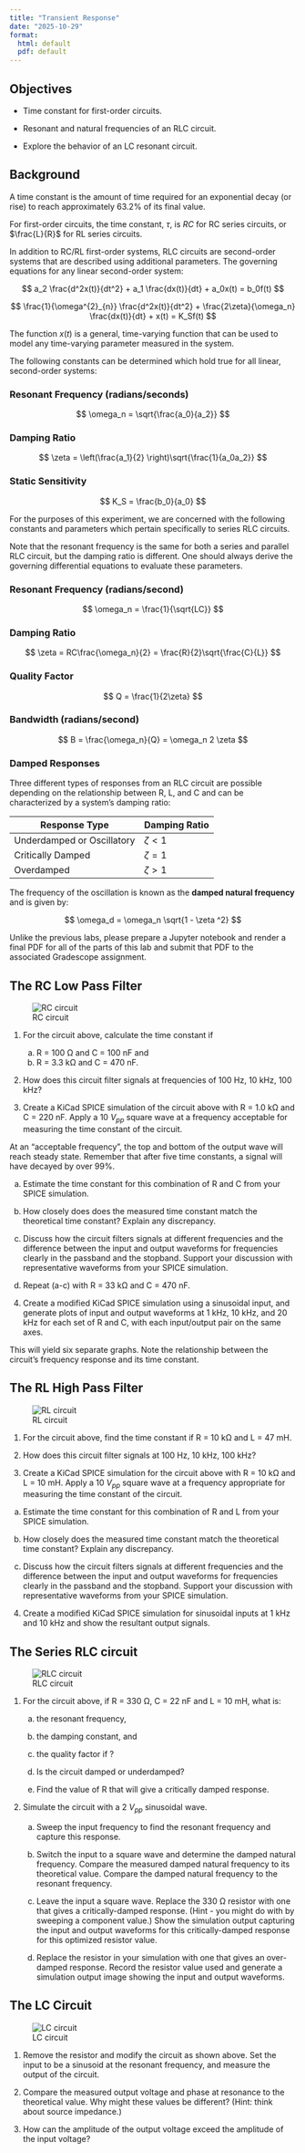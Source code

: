 ```yaml
---
title: "Transient Response"
date: "2025-10-29"
format:
  html: default
  pdf: default
---
```


## Objectives

- Time constant for first-order circuits.

- Resonant and natural frequencies of an RLC circuit.

- Explore the behavior of an LC resonant circuit.

## Background

A time constant is the amount of time required for an exponential decay (or
rise) to reach approximately 63.2% of its final value. 

For first-order circuits, the time constant, $\tau$, is $RC$ for RC series
circuits, or $\frac{L}{R}$ for RL series circuits.

In addition to RC/RL first-order systems, RLC circuits are second-order systems
that are described using additional parameters.  The governing equations for any
linear second-order system:

$$
a_2 \frac{d^2x(t)}{dt^2} + a_1 \frac{dx(t)}{dt} + a_0x(t) = b_0f(t)
$$

$$
\frac{1}{\omega^{2}_{n}} \frac{d^2x(t)}{dt^2} + \frac{2\zeta}{\omega_n} \frac{dx(t)}{dt} + x(t) = K_Sf(t)
$$

The function $x(t)$ is a general, time-varying function that can be used to
model any time-varying parameter measured in the system. 

The following constants can be determined which hold true for all linear,
second-order systems:

### Resonant Frequency (radians/seconds)

$$
\omega_n = \sqrt{\frac{a_0}{a_2}}
$$

### Damping Ratio

$$
\zeta = \left(\frac{a_1}{2} \right)\sqrt{\frac{1}{a_0a_2}}
$$

### Static Sensitivity

$$
K_S = \frac{b_0}{a_0}
$$

For the purposes of this experiment, we are concerned with the following
constants and parameters which pertain specifically to series RLC circuits.

::: callout-note
Note that the resonant frequency is the same for both a series and parallel RLC
circuit, but the damping ratio is different.  One should always derive the
governing differential equations to evaluate these parameters.
:::

### Resonant Frequency (radians/second)

$$
\omega_n = \frac{1}{\sqrt{LC}}
$$

### Damping Ratio

$$
\zeta = RC\frac{\omega_n}{2} = \frac{R}{2}\sqrt{\frac{C}{L}}
$$

### Quality Factor

$$
Q = \frac{1}{2\zeta}
$$

### Bandwidth (radians/second)

$$
B = \frac{\omega_n}{Q} = \omega_n 2 \zeta
$$

### Damped Responses

Three different types of responses from an RLC circuit are possible depending on
the relationship between R, L, and C and can be characterized by a system's
damping ratio:

| Response Type | Damping Ratio |
|--------------|---------------|
| Underdamped or Oscillatory | $\zeta < 1$ |
| Critically Damped | $\zeta = 1$ |
| Overdamped | $\zeta > 1$ |

The frequency of the oscillation is known as the **damped natural frequency**
and is given by:

$$
\omega_d = \omega_n \sqrt{1 - \zeta ^2}
$$

::: callout-note
Unlike the previous labs, please prepare a Jupyter notebook and render a final
PDF for all of the parts of this lab and submit that PDF to the associated
Gradescope assignment.
:::

## The RC Low Pass Filter

![RC circuit](images/transient_resp/RC.png){fig-align="center"}

1. For the circuit above, calculate the time constant if

   a. R = 100 Ω and C = 100 nF and
   b. R = 3.3 kΩ and C = 470 nF.
   
2. How does this circuit filter signals at frequencies of 100 Hz, 10 kHz, 100
kHz? 

3. Create a KiCad SPICE simulation of the circuit above with R = 1.0 kΩ and C =
220 nF.  Apply a 10 $V_{pp}$ square wave at a frequency acceptable for measuring
the time constant of the circuit.  

::: callout-note
At an "acceptable frequency", the top and bottom of the output wave will reach
steady state. Remember that after five time constants, a signal will have
decayed by over 99%.
:::

  a. Estimate the time constant for this combination of R and C from your SPICE
  simulation.

  b. How closely does does the measured time constant match the theoretical time
  constant? Explain any discrepancy.

  c. Discuss how the circuit filters signals at different frequencies and the
  difference between the input and output waveforms for frequencies clearly in
  the passband and the stopband.  Support your discussion with representative
  waveforms from your SPICE simulation.

  d. Repeat (a-c) with R = 33 kΩ and C = 470 nF.

4. Create a modified KiCad SPICE simulation using a sinusoidal input, and
generate plots of input and output waveforms at 1 kHz, 10 kHz, and 20 kHz for
each set of R and C, with each input/output pair on the same axes. 

::: callout-note
This will yield six separate graphs. Note the relationship between the circuit's
frequency response and its time constant.
:::

## The RL High Pass Filter

![RL circuit](images/transient_resp/RL.png){fig-align="center"}

1. For the circuit above, find the time constant if R = 10 kΩ and L = 47 mH.
   
2. How does this circuit filter signals at 100 Hz, 10 kHz, 100 kHz?

3. Create a KiCad SPICE simulation for the circuit above with R = 10 kΩ and L =
10 mH. Apply a 10 $V_{pp}$ square wave at a frequency appropriate for measuring
the time constant of the circuit.

  a. Estimate the time constant for this combination of R and L from your SPICE
  simulation.

  b. How closely does the measured time constant match the theoretical time
constant? Explain any discrepancy.

  c. Discuss how the circuit filters signals at different frequencies and the
  difference between the input and output waveforms for frequencies clearly in
  the passband and the stopband.  Support your discussion with representative
  waveforms from your SPICE simulation.

4. Create a modified KiCad SPICE simulation for sinusoidal inputs at 1 kHz and
10 kHz and show the resultant output signals. 

## The Series RLC circuit

![RLC circuit](images/transient_resp/RLC.png){fig-align="center"}

1. For the circuit above, if R = 330 Ω, C = 22 nF and L = 10 mH, what is:

    a. the resonant frequency, 

    b. the damping constant, and 

    c. the quality factor if ? 
  
    d. Is the circuit damped or underdamped? 
  
    e. Find the value of R that will give a critically damped response.

2. Simulate the circuit with a 2 $V_{pp}$ sinusoidal wave.

    a. Sweep the input frequency to find the resonant frequency and capture this
    response.

    b. Switch the input to a square wave and determine the damped natural
    frequency.  Compare the measured damped natural frequency to its theoretical
    value.  Compare the damped natural frequency to the resonant frequency.

    c. Leave the input a square wave. Replace the 330 Ω resistor with one that
    gives a critically-damped response.  (Hint - you might do with by sweeping a
    component value.) Show the simulation output capturing the input and output
    waveforms for this critically-damped response for this optimized resistor
    value.

    d. Replace the resistor in your simulation with one that gives an
    over-damped response. Record the resistor value used and generate a
    simulation output image showing the input and output waveforms.

## The LC Circuit

![LC circuit](images/transient_resp/LC.png){fig-align="center"}

1. Remove the resistor and modify the circuit as shown above. Set the input to
be a sinusoid at the resonant frequency, and measure the output of the circuit.

2. Compare the measured output voltage and phase at resonance to the theoretical
value. Why might these values be different? (Hint: think about source
impedance.)

3. How can the amplitude of the output voltage exceed the amplitude of the input
voltage?